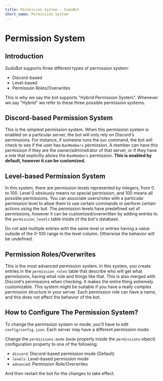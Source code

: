 ```yaml
---
title: Permission System - SudoBot
short_name: Permission System
---
```



# Permission System

## Introduction

SudoBot supports three different types of permission system:

-   Discord-based&#x20;
-   Level-based
-   Permission Roles/Overwrites

This is why we say the bot supports "Hybrid Permission System". Whenever we say "Hybrid" we refer to these three possible permission systems.

## Discord-based Permission System

This is the simplest permission system. When this permission system is enabled on a particular server, the bot will only rely on Discord's permissions. For instance, if someone runs the `ban` command, the bot will check to see if the user has `BanMembers` permission. A member can have this permission if they are the owner/administrator of that server, or if they have a role that explicitly allows the `BanMembers` permission. **This is enabled by default, however it can be customized.**

## Level-based Permission System

In this system, there are permission levels represented by integers, from 0 to 100. Level 0 obviously means no special permission, and 100 means all possible permissions. You can associate users/roles with a particular permission level to allow them to use certain commands or perform certain actions using the bot. The permission levels have predefined set of permissions, however it can be customized/overwritten by adding entries to the `permission_levels` table inside of the bot's database.

<Callout type="warning">
    Do not add multiple entries with the same level or entries having a value
    outside of the 0-100 range in the level column. Otherwise the behavior will
    be undefined.
</Callout>

## Permission Roles/Overwrites

This is the most advanced permission system. In this system, you create entries in the `permission_roles` table that describe who will get what permissions, having what role and things like that. This is also merged with Discord's permissions when checking. It makes the entire thing extremely customizable. This system might be suitable if you have a really complex permission structure in your server. Each permission role can have a name, and this does not affect the behavior of the bot.

## How to Configure The Permission System?

To change the permission system or mode, you'll have to edit `config/config.json`. Each server may have a different permission mode.&#x20;

Change the `permissions.mode` (`mode` property inside the `permissions` object) configuration property to one of the following:

-   `discord`: Discord-based permission mode (Default)
-   `levels`: Level-based permission mode
-   `advanced`: Permission Role/Overwrites

And then restart the bot for the changes to take effect.

